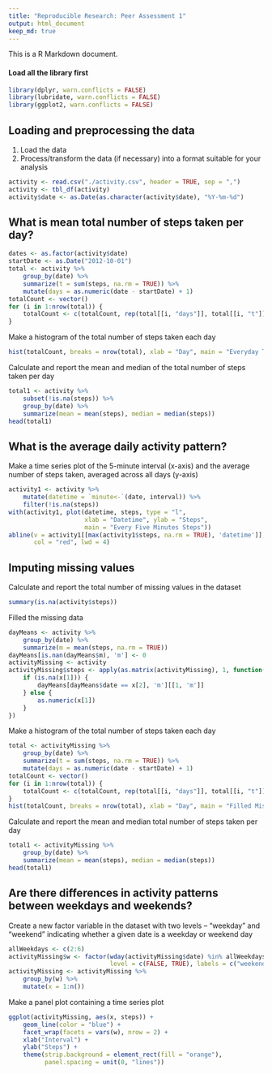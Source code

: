 ```yaml
---
title: "Reproducible Research: Peer Assessment 1"
output: html_document
keep_md: true
---
```


This is a R Markdown document.

#### Load all the library first
```r
library(dplyr, warn.conflicts = FALSE)
library(lubridate, warn.conflicts = FALSE)
library(ggplot2, warn.conflicts = FALSE)
```
## Loading and preprocessing the data

1. Load the data 
2. Process/transform the data (if necessary) into a format suitable for your analysis

```r
activity <- read.csv("./activity.csv", header = TRUE, sep = ",")
activity <- tbl_df(activity)
activity$date <- as.Date(as.character(activity$date), "%Y-%m-%d")
```

## What is mean total number of steps taken per day?

```r
dates <- as.factor(activity$date)
startDate <- as.Date("2012-10-01")
total <- activity %>%
    group_by(date) %>%
    summarize(t = sum(steps, na.rm = TRUE)) %>%
    mutate(days = as.numeric(date - startDate) + 1)
totalCount <- vector()
for (i in 1:nrow(total)) {
    totalCount <- c(totalCount, rep(total[[i, "days"]], total[[i, "t"]]))
}
```
Make a histogram of the total number of steps taken each day
```r
hist(totalCount, breaks = nrow(total), xlab = "Day", main = "Everyday Total Steps")
```

Calculate and report the mean and median of the total number of steps taken per day
```r
total1 <- activity %>%
    subset(!is.na(steps)) %>%
    group_by(date) %>%
    summarize(mean = mean(steps), median = median(steps))
head(total1)
```

## What is the average daily activity pattern?

Make a time series plot of the 5-minute interval (x-axis) and the average number of steps taken, averaged across all days (y-axis)
```r
activity1 <- activity %>%
    mutate(datetime = `minute<-`(date, interval)) %>%
    filter(!is.na(steps))
with(activity1, plot(datetime, steps, type = "l", 
                     xlab = "Datetime", ylab = "Steps",
                     main = "Every Five Minutes Steps"))
abline(v = activity1[[max(activity1$steps, na.rm = TRUE), 'datetime']], 
       col = "red", lwd = 4)
```

## Imputing missing values

Calculate and report the total number of missing values in the dataset
```r
summary(is.na(activity$steps))
```

Filled the missing data
```r
dayMeans <- activity %>%
    group_by(date) %>%
    summarize(m = mean(steps, na.rm = TRUE))
dayMeans[is.nan(dayMeans$m), 'm'] <- 0
activityMissing <- activity
activityMissing$steps <- apply(as.matrix(activityMissing), 1, function(x) {
    if (is.na(x[1])) {
        dayMeans[dayMeans$date == x[2], 'm'][[1, 'm']]
    } else {
        as.numeric(x[1])
    }
})
```

Make a histogram of the total number of steps taken each day 
```r
total <- activityMissing %>%
    group_by(date) %>%
    summarize(t = sum(steps, na.rm = TRUE)) %>%
    mutate(days = as.numeric(date - startDate) + 1)
totalCount <- vector()
for (i in 1:nrow(total)) {
    totalCount <- c(totalCount, rep(total[[i, "days"]], total[[i, "t"]]))
}
hist(totalCount, breaks = nrow(total), xlab = "Day", main = "Filled Missing Data, Everyday Total Steps")
```

Calculate and report the mean and median total number of steps taken per day
```r
total1 <- activityMissing %>%
    group_by(date) %>%
    summarize(mean = mean(steps), median = median(steps))
head(total1)
```

## Are there differences in activity patterns between weekdays and weekends?

Create a new factor variable in the dataset with two levels – “weekday” and “weekend” indicating whether a given date is a weekday or weekend day
```r
allWeekdays <- c(2:6)
activityMissing$w <- factor(wday(activityMissing$date) %in% allWeekdays,
                            level = c(FALSE, TRUE), labels = c("weekend", "weekday"))
activityMissing <- activityMissing %>%
    group_by(w) %>%
    mutate(x = 1:n())
```

Make a panel plot containing a time series plot
```r
ggplot(activityMissing, aes(x, steps)) +
    geom_line(color = "blue") +
    facet_wrap(facets = vars(w), nrow = 2) +
    xlab("Interval") +
    ylab("Steps") +
    theme(strip.background = element_rect(fill = "orange"), 
          panel.spacing = unit(0, "lines"))

```
